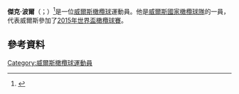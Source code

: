 {{Expand language|1=en|time=2020-08-25T14:12:03+00:00}}
'''傑克·波爾'''（{{lang-en|Jake Ball}}；{{bd|1991年|6月21日}}）<ref>{{cite web|url=http://www.espnscrum.com/wales/rugby/player/169811.html|title=Jake Ball|publisher=espnscrum.com|accessdate=17 September 2012|archive-date=2015-02-21|archive-url=https://web.archive.org/web/20150221033310/http://www.espnscrum.com/wales/rugby/player/169811.html|dead-url=no}}</ref>是一位[[威爾斯|威爾斯]][[橄欖球|橄欖球]]運動員。他是[[威爾斯國家橄欖球隊|威爾斯國家橄欖球隊]]的一員，代表威爾斯參加了[[2015年世界盃橄欖球賽|2015年世界盃橄欖球賽]]。
==參考資料==
{{Reflist}}
{{UK-sport-bio-stub}}
[[Category:威爾斯橄欖球運動員|Category:威爾斯橄欖球運動員]]